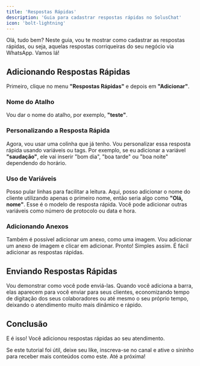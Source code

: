 ```yaml
---
title: 'Respostas Rápidas'
description: 'Guia para cadastrar respostas rápidas no SolusChat'
icon: 'bolt-lightning'
---
```


Olá, tudo bem? Neste guia, vou te mostrar como cadastrar as respostas rápidas, ou seja, aquelas respostas corriqueiras do seu negócio via WhatsApp. Vamos lá!

## Adicionando Respostas Rápidas

Primeiro, clique no menu **"Respostas Rápidas"** e depois em **"Adicionar"**. 

### Nome do Atalho

Vou dar o nome do atalho, por exemplo, **"teste"**. 

### Personalizando a Resposta Rápida

Agora, vou usar uma colinha que já tenho. Vou personalizar essa resposta rápida usando variáveis ou tags. Por exemplo, se eu adicionar a variável **"saudação"**, ele vai inserir "bom dia", "boa tarde" ou "boa noite" dependendo do horário.

### Uso de Variáveis

Posso pular linhas para facilitar a leitura. Aqui, posso adicionar o nome do cliente utilizando apenas o primeiro nome, então seria algo como **"Olá, nome"**. Esse é o modelo de resposta rápida. Você pode adicionar outras variáveis como número de protocolo ou data e hora.

### Adicionando Anexos

Também é possível adicionar um anexo, como uma imagem. Vou adicionar um anexo de imagem e clicar em adicionar. Pronto! Simples assim. É fácil adicionar as respostas rápidas.

## Enviando Respostas Rápidas

Vou demonstrar como você pode enviá-las. Quando você adiciona a barra, elas aparecem para você enviar para seus clientes, economizando tempo de digitação dos seus colaboradores ou até mesmo o seu próprio tempo, deixando o atendimento muito mais dinâmico e rápido.

## Conclusão

E é isso! Você adicionou respostas rápidas ao seu atendimento.

Se este tutorial foi útil, deixe seu like, inscreva-se no canal e ative o sininho para receber mais conteúdos como este. Até a próxima!
